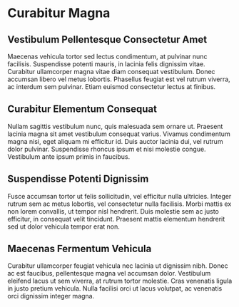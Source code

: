 # Curabitur Magna

## Vestibulum Pellentesque Consectetur Amet

Maecenas vehicula tortor sed lectus condimentum, at pulvinar nunc facilisis. Suspendisse potenti mauris, in lacinia felis dignissim vitae. Curabitur ullamcorper magna vitae diam consequat vestibulum. Donec accumsan libero vel metus lobortis. Phasellus feugiat est vel rutrum viverra, ac interdum sem pulvinar. Etiam euismod consectetur lectus at finibus.

## Curabitur Elementum Consequat

Nullam sagittis vestibulum nunc, quis malesuada sem ornare ut. Praesent lacinia magna sit amet vestibulum consequat varius. Vivamus condimentum magna nisi, eget aliquam mi efficitur id. Duis auctor lacinia dui, vel rutrum dolor pulvinar. Suspendisse rhoncus ipsum et nisi molestie congue. Vestibulum ante ipsum primis in faucibus.

## Suspendisse Potenti Dignissim

Fusce accumsan tortor ut felis sollicitudin, vel efficitur nulla ultricies. Integer rutrum sem ac metus lobortis, vel consectetur nulla facilisis. Morbi mattis ex non lorem convallis, ut tempor nisl hendrerit. Duis molestie sem ac justo efficitur, in consequat velit tincidunt. Praesent mattis elementum hendrerit sed ut dolor vehicula tempor erat non.

## Maecenas Fermentum Vehicula

Curabitur ullamcorper feugiat vehicula nec lacinia ut dignissim nibh. Donec ac est faucibus, pellentesque magna vel accumsan dolor. Vestibulum eleifend lacus ut sem viverra, at rutrum tortor molestie. Cras venenatis ligula in justo pretium vehicula. Nulla facilisi orci ut lacus volutpat, ac venenatis orci dignissim integer magna.
